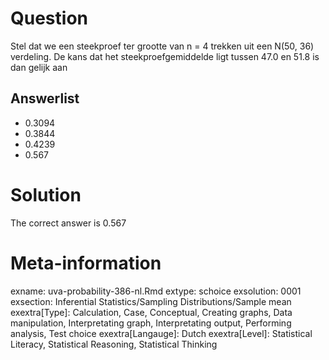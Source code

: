 Question
========

Stel dat we een steekproef ter grootte van n = 4 trekken uit een N(50, 36) verdeling. De kans dat het steekproefgemiddelde ligt tussen 47.0 en 51.8 is dan gelijk aan

Answerlist
----------
* 0.3094
* 0.3844
* 0.4239
* 0.567

Solution
========

The correct answer is  0.567

Meta-information
================
exname: uva-probability-386-nl.Rmd
extype: schoice
exsolution: 0001
exsection: Inferential Statistics/Sampling Distributions/Sample mean
exextra[Type]: Calculation, Case, Conceptual, Creating graphs, Data manipulation, Interpretating graph, Interpretating output, Performing analysis, Test choice
exextra[Langauge]: Dutch
exextra[Level]: Statistical Literacy, Statistical Reasoning, Statistical Thinking
